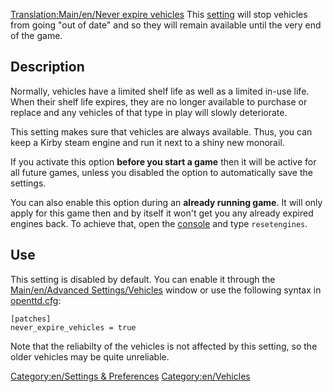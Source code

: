 [[Translation:Main/en/Never expire vehicles]]
This [[Main/en/Advanced Settings|setting]] will stop vehicles from going "out of date" and so they will remain available until the very end of the game.  

== Description ==
Normally, vehicles have a limited shelf life as well as a limited in-use life. When their shelf life expires, they are no longer available to purchase or replace and any vehicles of that type in play will slowly deteriorate.

This setting makes sure that vehicles are always available. Thus, you can keep a Kirby steam engine and run it next to a shiny new monorail.

If you activate this option '''before you start a game''' then it will be active for all future games, unless you disabled the option to automatically save the settings.

You can also enable this option during an '''already running game'''. It will only apply for this game then and by itself it won't get you any already expired engines back. To achieve that, open the [[Main/en/Console|console]] and type <code>resetengines</code>.

== Use ==
This setting is disabled by default. You can enable it through the [[Main/en/Advanced Settings/Vehicles]] window or use the following syntax in [[Main/en/Openttd.cfg|openttd.cfg]]:
<pre>
[patches]
never_expire_vehicles = true
</pre>

Note that the reliabilty of the vehicles is not affected by this setting, so the older vehicles may be quite unreliable.

[[Category:en/Settings & Preferences]]
[[Category:en/Vehicles]]